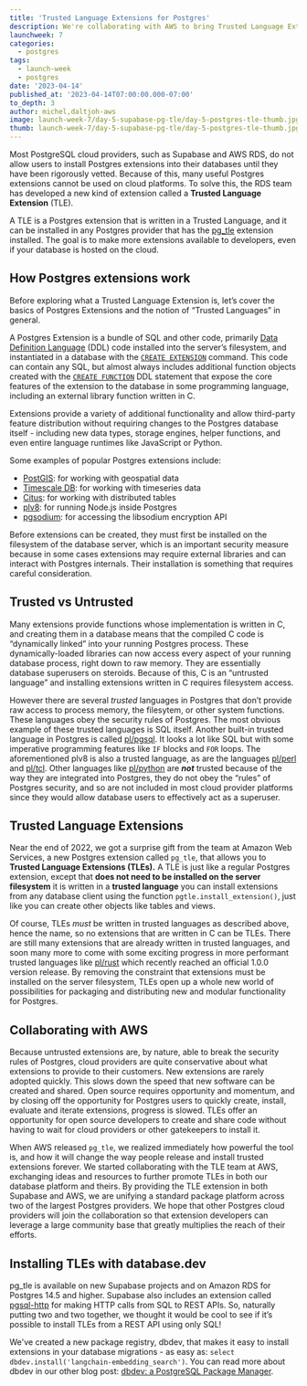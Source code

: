 ```yaml
---
title: 'Trusted Language Extensions for Postgres'
description: We're collaborating with AWS to bring Trusted Language Extensions to Postgres.
launchweek: 7
categories:
  - postgres
tags:
  - launch-week
  - postgres
date: '2023-04-14'
published_at: '2023-04-14T07:00:00.000-07:00'
to_depth: 3
author: michel,daltjoh-aws
image: launch-week-7/day-5-supabase-pg-tle/day-5-postgres-tle-thumb.jpg
thumb: launch-week-7/day-5-supabase-pg-tle/day-5-postgres-tle-thumb.jpg
---
```


Most PostgreSQL cloud providers, such as Supabase and AWS RDS, do not allow users to install Postgres extensions into their databases until they have been rigorously vetted. Because of this, many useful Postgres extensions cannot be used on cloud platforms. To solve this, the RDS team has developed a new kind of extension called a **Trusted Language Extension** (TLE).

A TLE is a Postgres extension that is written in a Trusted Language, and it can be installed in any Postgres provider that has the [pg_tle](https://github.com/aws/pg_tle) extension installed. The goal is to make more extensions available to developers, even if your database is hosted on the cloud.

## How Postgres extensions work

Before exploring what a Trusted Language Extension is, let’s cover the basics of Postgres Extensions and the notion of “Trusted Languages” in general.

A Postgres Extension is a bundle of SQL and other code, primarily [Data Definition Language](https://www.postgresql.org/docs/current/ddl.html) (DDL) code installed into the server’s filesystem, and instantiated in a database with the [`CREATE EXTENSION`](https://www.postgresql.org/docs/current/sql-createextension.html) command. This code can contain any SQL, but almost always includes additional function objects created with the [`CREATE FUNCTION`](https://www.postgresql.org/docs/current/sql-createfunction.html) DDL statement that expose the core features of the extension to the database in some programming language, including an external library function written in C.

Extensions provide a variety of additional functionality and allow third-party feature distribution without requiring changes to the Postgres database itself - including new data types, storage engines, helper functions, and even entire language runtimes like JavaScript or Python.

Some examples of popular Postgres extensions include:

- [PostGIS](https://postgis.net/): for working with geospatial data
- [Timescale DB](https://www.timescale.com/): for working with timeseries data
- [Citus](https://www.citusdata.com/): for working with distributed tables
- [plv8](https://plv8.github.io/): for running Node.js inside Postgres
- [pgsodium](https://github.com/michelp/pgsodium): for accessing the libsodium encryption API

Before extensions can be created, they must first be installed on the filesystem of the database server, which is an important security measure because in some cases extensions may require external libraries and can interact with Postgres internals. Their installation is something that requires careful consideration.

## Trusted vs Untrusted

Many extensions provide functions whose implementation is written in C, and creating them in a database means that the compiled C code is “dynamically linked” into your running Postgres process. These dynamically-loaded libraries can now access every aspect of your running database process, right down to raw memory. They are essentially database superusers on steroids. Because of this, C is an “untrusted language” and installing extensions written in C requires filesystem access.

However there are several _trusted_ languages in Postgres that don’t provide raw access to process memory, the filesytem, or other system functions. These languages obey the security rules of Postgres. The most obvious example of these trusted languages is SQL itself. Another built-in trusted language in Postgres is called [pl/pgsql](https://www.postgresql.org/docs/current/plpgsql.html). It looks a lot like SQL but with some imperative programming features like `IF` blocks and `FOR` loops. The aforementioned plv8 is also a trusted language, as are the languages [pl/perl](https://www.postgresql.org/docs/current/plperl.html) and [pl/tcl](https://www.postgresql.org/docs/current/pltcl.html). Other languages like [pl/python](https://www.postgresql.org/docs/current/plpython.html) are **_not_** trusted because of the way they are integrated into Postgres, they do not obey the “rules” of Postgres security, and so are not included in most cloud provider platforms since they would allow database users to effectively act as a superuser.

## Trusted Language Extensions

Near the end of 2022, we got a surprise gift from the team at Amazon Web Services, a new Postgres extension called `pg_tle`, that allows you to **Trusted Language Extensions (TLEs).** A TLE is just like a regular Postgres extension, except that **does not need to be installed on the server filesystem** it is written in a **trusted language** you can install extensions from any database client using the function `pgtle.install_extension()`, just like you can create other objects like tables and views.

Of course, TLEs _must_ be written in trusted languages as described above, hence the name, so no extensions that are written in C can be TLEs. There are still many extensions that are already written in trusted languages, and soon many more to come with some exciting progress in more performant trusted languages like [pl/rust](https://github.com/tcdi/plrust) which recently reached an official 1.0.0 version release. By removing the constraint that extensions must be installed on the server filesystem, TLEs open up a whole new world of possibilities for packaging and distributing new and modular functionality for Postgres.

## Collaborating with AWS

Because untrusted extensions are, by nature, able to break the security rules of Postgres, cloud providers are quite conservative about what extensions to provide to their customers. New extensions are rarely adopted quickly. This slows down the speed that new software can be created and shared. Open source requires opportunity and momentum, and by closing off the opportunity for Postgres users to quickly create, install, evaluate and iterate extensions, progress is slowed. TLEs offer an opportunity for open source developers to create and share code without having to wait for cloud providers or other gatekeepers to install it.

When AWS released `pg_tle`, we realized immediately how powerful the tool is, and how it will change the way people release and install trusted extensions forever. We started collaborating with the TLE team at AWS, exchanging ideas and resources to further promote TLEs in both our database platform and theirs. By providing the TLE extension in both Supabase and AWS, we are unifying a standard package platform across two of the largest Postgres providers. We hope that other Postgres cloud providers will join the collaboration so that extension developers can leverage a large community base that greatly multiplies the reach of their efforts.

## Installing TLEs with database.dev

pg_tle is available on new Supabase projects and on Amazon RDS for Postgres 14.5 and higher. Supabase also includes an extension called [pgsql-http](https://github.com/pramsey/pgsql-http) for making HTTP calls from SQL to REST APIs. So, naturally putting two and two together, we thought it would be cool to see if it’s possible to install TLEs from a REST API using only SQL!

We've created a new package registry, dbdev, that makes it easy to install extensions in your database migrations - as easy as: `select dbdev.install('langchain-embedding_search')`.
You can read more about dbdev in our other blog post: [dbdev: a PostgreSQL Package Manager](/blog/dbdev).
